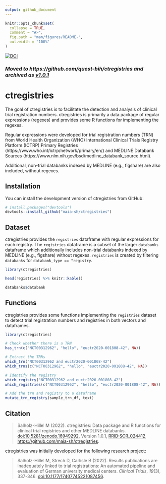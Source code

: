 ```yaml
---
output: github_document
---
```


<!-- README.md is generated from README.Rmd. Please edit that file -->

```r
knitr::opts_chunk$set(
  collapse = TRUE,
  comment = "#>",
  fig.path = "man/figures/README-",
  out.width = "100%"
)
```

[![DOI](https://zenodo.org/badge/960506984.svg)](https://doi.org/10.5281/zenodo.16949291)

### *Moved to https://github.com/quest-bih/ctregistries and archived as [v1.0.1](https://github.com/quest-bih/ctregistries/releases/tag/v1.0.1)*

# ctregistries

The goal of ctregistries is to facilitate the detection and analysis of clinical trial registration numbers. ctregistries is primarily a data package of regular expressions (regexes) and provides some R functions for implementing the regexes.

Regular expressions were developed for trial registration numbers (TRN) from World Health Organization (WHO) International Clinical Trials Registry Platform (ICTRP) Primary Registries (https://www.who.int/ictrp/network/primary/en/) and MEDLINE Databank Sources (https://www.nlm.nih.gov/bsd/medline_databank_source.html).

Additional, non-trial databanks indexed by MEDLINE (e.g., figshare) are also included, without regexes.

## Installation

You can install the development version of ctregistries from GitHub:

``` r
# install.packages("devtools")
devtools::install_github("maia-sh/ctregistries")
```

## Dataset

ctregistries provides the `registries` dataframe with regular expressions for each registry. The `registries` dataframe is a subset of the larger `databanks` dataframe which additionally includes non-trial databanks indexed by MEDLINE (e.g., figshare) without regexes. `registries` is created by filtering `databanks` for `databank_type == "registry`.

```r
library(ctregistries)

head(registries) %>% knitr::kable()

databanks$databank
```

## Functions
ctregistries provides some functions implementing the `registries` dataset to detect trial registration numbers and registries in both vectors and dataframes.

```r
library(ctregistries)

# Check whether there is a TRN
has_trn(c("NCT00312962", "hello", "euctr2020-001808-42", NA))

# Extract the TRNs
which_trn("NCT00312962 and euctr2020-001808-42")
which_trns(c("NCT00312962", "hello", "euctr2020-001808-42", NA))

# Identify the registry
which_registry("NCT00312962 and euctr2020-001808-42")
which_registries(c("NCT00312962", "hello", "euctr2020-001808-42", NA))

# Add the trn and registry to a dataframe
mutate_trn_registry(sample_trn_df, text)
```


## Citation

> Salholz-Hillel M (2022). ctregistries: Data package and R functions for clinical trial registries and other MEDLINE databanks. [doi:10.5281/zenodo.16949292](http://doi.org/10.5281/zenodo.16949292), Version 1.0.1, [RRID:SCR_024412](https://scicrunch.org/resolver/SCR_024412), <https://github.com/maia-sh/ctregistries>.

ctregistries was initially developed for the following research
project:

> Salholz-Hillel M, Strech D, Carlisle B (2022). Results publications are inadequately linked to trial registrations: An automated pipeline and evaluation of German university medical centers. _Clinical Trials_, *19*(3), 337-346. [doi:10.1177/17407745221087456](http://doi.org/10.1177/17407745221087456).
